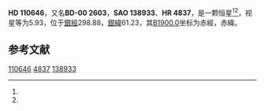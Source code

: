 {{Starbox begin
| name = HD 110646
}}
{{Starbox observe
| epoch = [[J2000.0|J2000.0]]
| constell = {{星座名待查}}<ref name=SIMBAD>{{cite web
 | url=http://simbad.u-strasbg.fr/simbad/sim-id?Ident=HR+4837
 | title=Pulsating variable Star
 | publisher=Centre de Données astronomiques de Strasbourg
 | work=SIMBAD
 | accessdate=2012-07-13
 | archive-date=2016-03-19
 | archive-url=https://web.archive.org/web/20160319031300/http://simbad.u-strasbg.fr/simbad/sim-id?Ident=HR+4837
 | dead-url=no
 }}</ref><ref name=DATA>{{cite web
 | url=http://vizier.u-strasbg.fr/viz-bin/VizieR-5?-out.add=.&-source=5050&-corr=PK=HR&-out.max=9999&HR=4837
 | title=VizieR Detailed Page
 | accessdate=2012-07-13
 | archive-date=2019-02-16
 | archive-url=https://web.archive.org/web/20190216080732/http://vizier.u-strasbg.fr/viz-bin/VizieR-5?-out.add=.&-source=5050&-corr=PK=HR&-out.max=9999&HR=4837
 | dead-url=no
 }}</ref>
| 星官 = 
| ra = {{RA|12|43|38.1}}<ref name=SIMBAD /><ref name=DATA />
| dec = {{DEC|-1|34|37}}<ref name=SIMBAD /><ref name=DATA />
| appmag_v = 5.93<ref name=SIMBAD /><ref name=DATA />
}}
{{Starbox character
| class = G8IIIp<ref name=SIMBAD /><ref name=DATA />
| b-v = 0.86<ref name=SIMBAD /><ref name=DATA />
| u-b = 0.46<ref name=SIMBAD /><ref name=DATA />
| r-i = 0.49<ref name=SIMBAD /><ref name=DATA />
| variable = 
}}
{{Starbox astrometry
| radial_v = 0.46
| prop_mo_ra = 1
| parallax = 
| p_error = 
}}
{{Starbox catalog
| names =BD-00 2603，[[SAO星表|SAO]] 138933，[[HD星表|HD]] 110646，[[HR星表|HR]] 4837}}
{{Starbox reference |Simbad=HR+4837}}
{{Starbox end}}

'''HD 110646'''，又名'''BD-00 2603'''，'''SAO 138933'''、'''HR 4837'''，是一颗恒星<ref name=SIMBAD /><ref name=DATA />，视星等为5.93，位于[[銀道座標系|銀經]]298.88，[[銀道座標系|銀緯]]61.23，其[[B1900.0|B1900.0]]坐标为赤經{{RA|12|38|29.8}}，赤緯{{DEC|-1|61.23|37}}。

== 参考文献 ==
{{reflist}}

{{star-stub}}

[[Category:HD和HDE天體|110646]]
[[Category:HR天體|4837]]
[[Category:SAO天體|138933]]